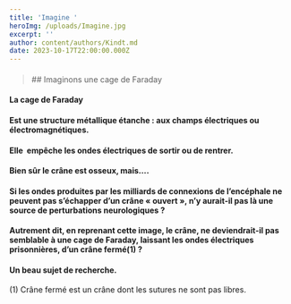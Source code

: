 ```yaml
---
title: 'Imagine '
heroImg: /uploads/Imagine.jpg
excerpt: ''
author: content/authors/Kindt.md
date: 2023-10-17T22:00:00.000Z
---
```


 

#### &#x20;

<BlockQuote position="center">
  ## Imaginons  une cage de Faraday
</BlockQuote>

####

#### La cage de Faraday

#### &#x20;Est une structure métallique étanche : aux champs électriques ou&#xA;électromagnétiques.

#### Elle  empêche les&#xA;ondes électriques de sortir ou de&#xA;rentrer.

<Space height={20} />

#### Bien sûr le&#xA;crâne est osseux, mais….

<Space height={20} />

#### Si les ondes&#xA;produites par les milliards de connexions de l’encéphale ne peuvent pas&#xA;s’échapper d’un crâne « ouvert », n’y aurait-il pas là une source de&#xA;perturbations neurologiques ?

<Space height={20} />

#### Autrement dit,&#xA;en reprenant cette image, le crâne, ne deviendrait-il pas semblable à une cage&#xA;de Faraday, laissant les ondes électriques prisonnières, d’un crâne fermé(1) ?

<Space height={20} />

#### &#xA;Un beau sujet de recherche.

<Space height={20} />

(1) Crâne fermé est un crâne dont les sutures ne sont pas libres.
